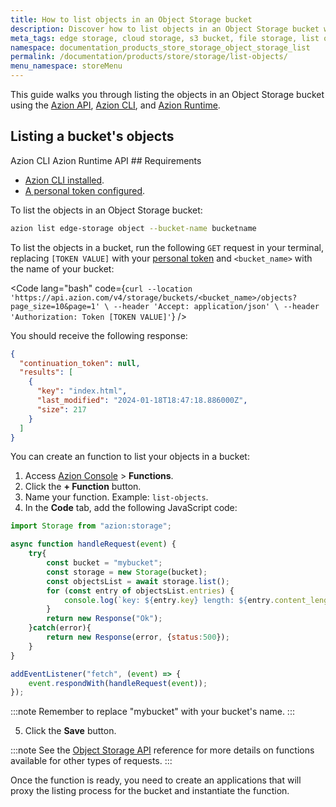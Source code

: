 ```yaml
---
title: How to list objects in an Object Storage bucket
description: Discover how to list objects in an Object Storage bucket with this guide.
meta_tags: edge storage, cloud storage, s3 bucket, file storage, list objects, Azion Object Storage, object storage
namespace: documentation_products_store_storage_object_storage_list
permalink: /documentation/products/store/storage/list-objects/
menu_namespace: storeMenu
---
```


This guide walks you through listing the objects in an Object Storage bucket using the [Azion API](https://api.azion.com/), [Azion CLI](/en/documentation/products/azion-cli/overview/), and [Azion Runtime](/en/documentation/runtime/api-reference/storage/).


## Listing a bucket's objects

<Tabs client:visible>
    <Fragment slot="tab.cli">Azion CLI</Fragment>
    <Fragment slot="tab.runtime">Azion Runtime</Fragment>
    <Fragment slot="tab.api">API</Fragment>

<Fragment slot="panel.cli">
## Requirements 

- [Azion CLI installed](/en/documentation/products/azion-cli/overview/#installing-azion-cli). 
- [A personal token configured](/en/documentation/devtools/cli/globals/#token).

To list the objects in an Object Storage bucket: 

```bash 
azion list edge-storage object --bucket-name bucketname 
```

</Fragment>

<Fragment slot="panel.api">

To list the objects in a bucket, run the following `GET` request in your terminal, replacing `[TOKEN VALUE]` with your [personal token](/en/documentation/products/guides/personal-tokens/) and `<bucket_name>` with the name of your bucket:

<Code lang="bash" code={`
curl --location 'https://api.azion.com/v4/storage/buckets/<bucket_name>/objects?page_size=10&page=1' \
--header 'Accept: application/json' \
--header 'Authorization: Token [TOKEN VALUE]'
`} />

You should receive the following response:

```json
{
  "continuation_token": null,
  "results": [
    {
      "key": "index.html",
      "last_modified": "2024-01-18T18:47:18.886000Z",
      "size": 217
    }
  ]
}
```

</Fragment>

<Fragment slot="panel.runtime">

You can create an function to list your objects in a bucket:

1. Access [Azion Console](/en/documentation/products/guides/how-to-access-azion-console/) > **Functions**.
2. Click the **+ Function** button.
3. Name your function. Example: `list-objects`.
4. In the **Code** tab, add the following JavaScript code:

```js
import Storage from "azion:storage";

async function handleRequest(event) {
    try{
        const bucket = "mybucket";
        const storage = new Storage(bucket);
        const objectsList = await storage.list();
        for (const entry of objectsList.entries) {
            console.log(`key: ${entry.key} length: ${entry.content_length}`);
        }
        return new Response("Ok");
    }catch(error){
        return new Response(error, {status:500});
    }
}

addEventListener("fetch", (event) => {
    event.respondWith(handleRequest(event));
});
```

:::note 
Remember to replace "mybucket" with your bucket's name.
:::

5. Click the **Save** button.

:::note
See the [Object Storage API](/en/documentation/runtime/api-reference/storage/) reference for more details on functions available for other types of requests.
:::

Once the function is ready, you need to create an applications that will proxy the listing process for the bucket and instantiate the function.

<LinkButton link="/en/documentation/products/build/edge-application/first-steps/" label="Go to Applications first steps" severity="secondary" target="_blank" />
<LinkButton link="/en/documentation/products/guides/build/instantiate-edge-functions/" label="Go to how to instantiate an function" severity="secondary" target="_blank" />

</Fragment>
</Tabs>
